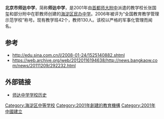 '''北京市师达中学'''，简称'''师达中学'''，是2001年由[[首都师范大学附属中学|首都师大附中]]派遣的教学校长张国玺和部分附中在职教师创建的[[海淀区|海淀区]][[私立学校|民办中学]]。2006年被评为“全国教育教学管理示范学校”称号。现有教学班42个，教师130人。该校以严格的军事化管理而闻名。

==参考==
*http://edu.sina.com.cn/l/2008-01-24/1525140882.shtml {{Wayback|url=http://edu.sina.com.cn/l/2008-01-24/1525140882.shtml |date=20160304192313 }}
*https://web.archive.org/web/20120116194638/http://news.bangkaow.com/news/20111209/292232.html

==外部链接==
*[https://web.archive.org/web/20120111044214/http://www.bjsdschool.cn/Introduction.asp 师达中学学校历史]
{{北京市海淀区中学}}
[[Category:海淀区中等学校|Category:海淀区中等学校]]
[[Category:2001年創建的教育機構|Category:2001年創建的教育機構]]
[[Category:2001年中國建立|Category:2001年中國建立]]